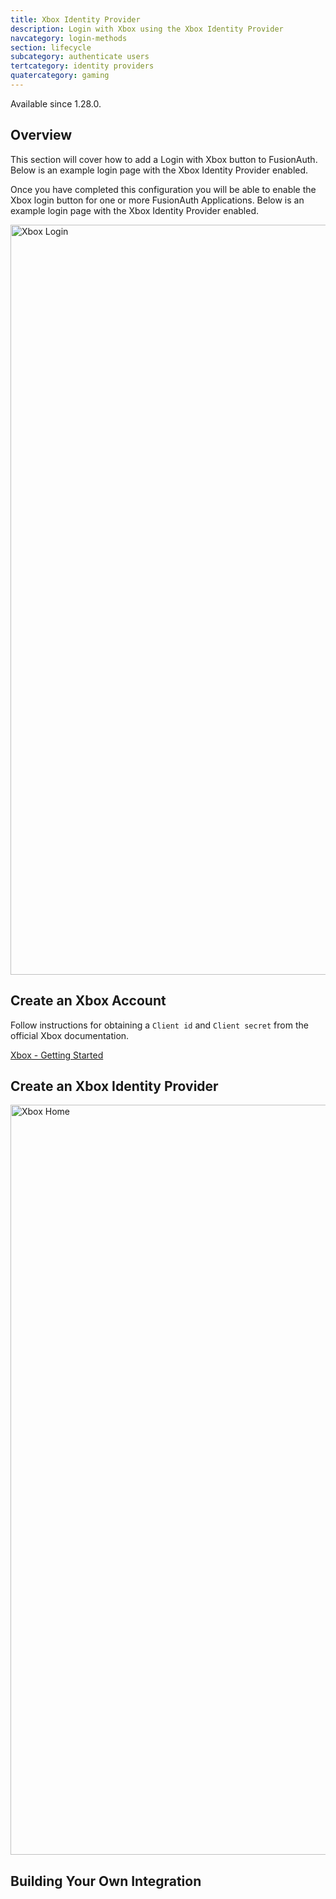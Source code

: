 ```yaml
---
title: Xbox Identity Provider
description: Login with Xbox using the Xbox Identity Provider
navcategory: login-methods
section: lifecycle
subcategory: authenticate users
tertcategory: identity providers
quatercategory: gaming
---
```


<AdvancedEditionBlurb />

<Aside type="version">
Available since 1.28.0.
</Aside>

## Overview

This section will cover how to add a Login with Xbox button to FusionAuth.
Below is an example login page with the Xbox Identity Provider enabled.

Once you have completed this configuration you will be able to enable the Xbox login button for one or more FusionAuth Applications. Below is an example login page with the Xbox Identity Provider enabled.

<img src="/img/docs/lifecycle/authenticate-users/identity-providers/gaming/login-xbox.png" alt="Xbox Login" role="bottom-cropped" width="1200" />

## Create an Xbox Account

Follow instructions for obtaining a `Client id` and `Client secret` from the official Xbox documentation.

[Xbox - Getting Started](https://docs.microsoft.com/en-us/gaming/xbox-live/get-started/live-getstarted-nav)

## Create an Xbox Identity Provider

<IdpApplicationConfiguration identity_provider="Xbox" />

<img src="/img/docs/lifecycle/authenticate-users/identity-providers/gaming/identity-provider-xbox-add.png" alt="Xbox Home" width="1200" />


<IdpFormFields getStartedHref="https://docs.microsoft.com/en-us/gaming/xbox-live/get-started/live-getstarted-nav"
               getStartedText="Xbox - Getting Started"
               idp="Xbox" linkingStrategy="Create a pending link" />

## Building Your Own Integration

<LoginApiIntegration apiRef="/docs/apis/identity-providers/xbox#complete-the-propsidp_display_name-login" />
